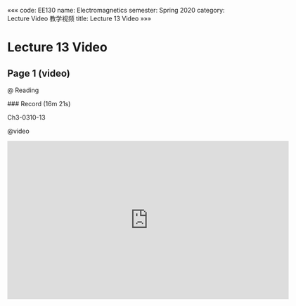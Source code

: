 «««
code: EE130
name: Electromagnetics
semester: Spring 2020
category: Lecture Video 教学视频
title: Lecture 13 Video
»»»

# Lecture 13 Video

## Page 1 (video)

@ Reading

<div class="markdown-body">
### Record (16m 21s)

Ch3-0310-13
</div>

@video

<iframe src="https://sbbrisk.com/e/tcjny9mtkqd6.html" frameborder=0 marginwidth=0 marginheight=0 scrolling=no width=640 height=360 allowfullscreen></iframe>
